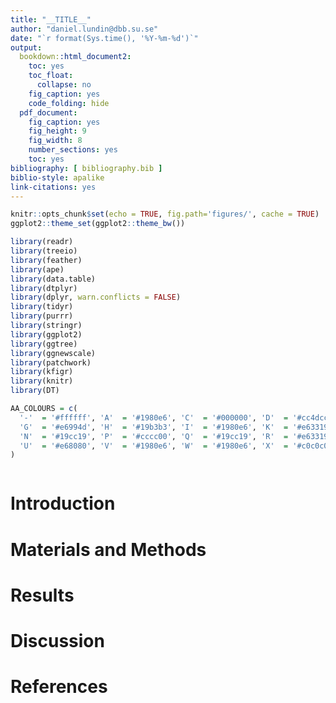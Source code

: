 ```yaml
---
title: "__TITLE__"
author: "daniel.lundin@dbb.su.se"
date: "`r format(Sys.time(), '%Y-%m-%d')`"
output:
  bookdown::html_document2:
    toc: yes
    toc_float:
      collapse: no
    fig_caption: yes
    code_folding: hide
  pdf_document:
    fig_caption: yes
    fig_height: 9
    fig_width: 8
    number_sections: yes
    toc: yes
bibliography: [ bibliography.bib ]
biblio-style: apalike
link-citations: yes
---
```


```r
knitr::opts_chunk$set(echo = TRUE, fig.path='figures/', cache = TRUE)
ggplot2::theme_set(ggplot2::theme_bw())
```

```r
library(readr)
library(treeio)
library(feather)
library(ape)
library(data.table)
library(dtplyr)
library(dplyr, warn.conflicts = FALSE)
library(tidyr)
library(purrr)
library(stringr)
library(ggplot2)
library(ggtree)
library(ggnewscale)
library(patchwork)
library(kfigr)
library(knitr)
library(DT)
```

```r
AA_COLOURS = c(
  '-'  = '#ffffff', 'A'  = '#1980e6', 'C'  = '#000000', 'D'  = '#cc4dcc', 'E'  = '#cc4dcc', 'F'  = '#1980e6',
  'G'  = '#e6994d', 'H'  = '#19b3b3', 'I'  = '#1980e6', 'K'  = '#e63319', 'L'  = '#1980e6', 'M'  = '#1980e6',
  'N'  = '#19cc19', 'P'  = '#cccc00', 'Q'  = '#19cc19', 'R'  = '#e63319', 'S'  = '#19cc19', 'T'  = '#19cc19',
  'U'  = '#e68080', 'V'  = '#1980e6', 'W'  = '#1980e6', 'X'  = '#c0c0c0', 'Y'  = '#19b3b3', 'NA' = '#000000'
)
```

```r
```

# Introduction

# Materials and Methods

# Results

# Discussion

# References
